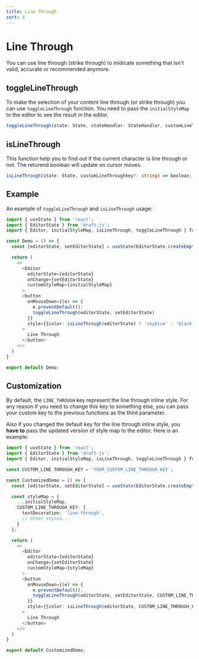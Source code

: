 ```yaml
---
title: Line Through
sort: 4
---
```


# Line Through

You can use line through (strike through) to inidicate something that isn't valid,
accurate or recommended anymore.

## toggleLineThrough

To make the selection of your content line through (or strike through) you can use `toggleLineThrough` function.
You need to pass the `initialStyleMap` to the editor to see the result in the editor.

```ts
toggleLineThrough(state: State, stateHandler: StateHandler, customLineThroughkey?: string) => void;
```

## isLineThrough

This function help you to find out if the current character is line through or not.
The returend boolean will update on cursor moves.

```ts
isLineThrough(state: State, customLineThroughkey?: string) => boolean;
```

## Example

An example of `toggleLineThrough` and `isLineThrough` usage:

```ts
import { useState } from 'react';
import { EditorState } from 'draft-js';
import { Editor, initialStyleMap, isLineThrough, toggleLineThrough } from 'contenido';

const Demo = () => {
  const [editorState, setEditorState] = useState(EditorState.createEmpty());

  return (
    <>
      <Editor
        editorState={editorState}
        onChange={setEditorState}
        customStyleMap={initialStyleMap}
      >
      <button
        onMouseDown={(e) => {
          e.preventDefault();
          toggleLineThrough(editorState, setEditorState)
        }}
        style={{color: isLineThrough(editorState) ? 'skyblue' : 'black'}}
      >
        Line Through
      </button>
    </>
  )
}

export default Demo;
```

## Customization

By default, the `LINE_THROUGH` key represent the line through inline style. For any reason if you need
to change this key to something else, you can pass your custom key to the previous functions as
the third parameter.

Also if you changed the default key for the line through inline style, you **have to** pass the
updated version of style map to the editor. Here is an example:

```ts
import { useState } from 'react';
import { EditorState } from 'draft-js';
import { Editor, initialStyleMap, isLineThrough, toggleLineThrough } from 'contenido';

const CUSTOM_LINE_THROUGH_KEY = 'YOUR_CUSTOM_LINE_THROUGH_KEY';

const CustomizedDemo = () => {
  const [editorState, setEditorState] = useState(EditorState.createEmpty());

  const styleMap = {
    ...initialStyleMap,
    CUSTOM_LINE_THROUGH_KEY: {
      textDecoration: 'line-through',
      // Other styles...
    }
  };

  return (
    <>
      <Editor
        editorState={editorState}
        onChange={setEditorState}
        customStyleMap={styleMap}
      >
      <button
        onMouseDown={(e) => {
          e.preventDefault();
          toggleLineThrough(editorState, setEditorState, CUSTOM_LINE_THROUGH_KEY)
        }}
        style={{color: isLineThrough(editorState, CUSTOM_LINE_THROUGH_KEY) ? 'skyblue' : 'black'}}
      >
        Line Through
      </button>
    </>
  )
}

export default CustomizedDemo;
```
